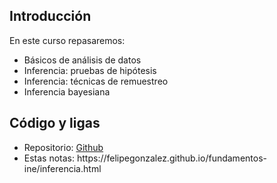 ## Introducción {-}

En este curso repasaremos:

- Básicos de análisis de datos
- Inferencia: pruebas de hipótesis
- Inferencia: técnicas de remuestreo
- Inferencia bayesiana


## Código y ligas

- Repositorio: [Github](https://github.com/felipegonzalez/fundamentos-ine)
- Estas notas: https://felipegonzalez.github.io/fundamentos-ine/inferencia.html

